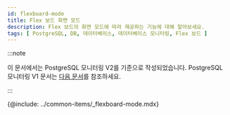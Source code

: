 ```yaml
---
id: flexboard-mode
title: Flex 보드 화면 모드
description: Flex 보드의 화면 모드에 따라 제공하는 기능에 대해 알아보세요.
tags: [ PostgreSQL, DB, 데이터베이스, 데이터베이스 모니터링, Flex 보드 ]
---
```


:::note

이 문서에서는 PostgreSQL 모니터링 V2를 기준으로 작성되었습니다. PostgreSQL 모니터링 V1 문서는 [다음 문서](../postgresql-v1/flexboard-mode)를 참조하세요.

:::

{@include: ../common-items/_flexboard-mode.mdx}